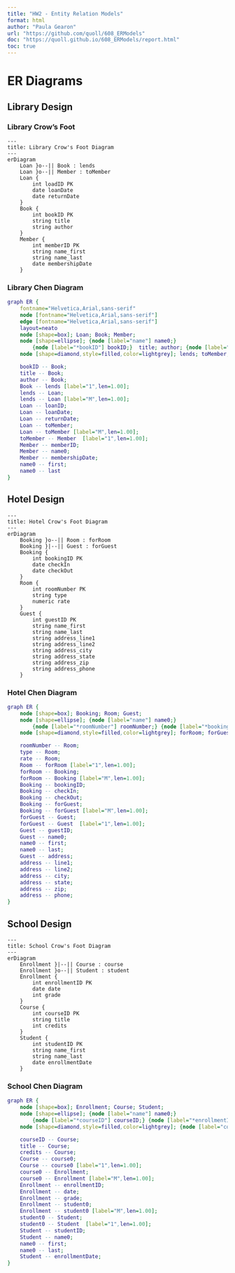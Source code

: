 ```yaml
---
title: "HW2 - Entity Relation Models"
format: html
author: "Paula Gearon"
url: "https://github.com/quoll/608_ERModels"
doc: "https://quoll.github.io/608_ERModels/report.html"
toc: true
---
```

# ER Diagrams
## Library Design
### Library Crow's Foot
```mermaid
---
title: Library Crow's Foot Diagram
---
erDiagram
    Loan }o--|| Book : lends
    Loan }o--|| Member : toMember
    Loan {
        int loadID PK
        date loanDate
        date returnDate
    }
    Book {
        int bookID PK
        string title
        string author
    }
    Member {
        int memberID PK
        string name_first
        string name_last
        date membershipDate
    }
```
### Library Chen Diagram
```dot
graph ER {
	fontname="Helvetica,Arial,sans-serif"
	node [fontname="Helvetica,Arial,sans-serif"]
	edge [fontname="Helvetica,Arial,sans-serif"]
	layout=neato
	node [shape=box]; Loan; Book; Member;
    node [shape=ellipse]; {node [label="name"] name0;}
		{node [label="*bookID"] bookID;}  title; author; {node [label="*loanID"] loanID;} loanDate; returnDate; {node [label="*memberID"] memberID;}; membershipDate; first; last
    node [shape=diamond,style=filled,color=lightgrey]; lends; toMember;

    bookID -- Book;
    title -- Book;
    author -- Book;
    Book -- lends [label="1",len=1.00];
    lends -- Loan;
    lends -- Loan [label="M",len=1.00];
    Loan -- loanID;
    Loan -- loanDate;
    Loan -- returnDate;
    Loan -- toMember;
    Loan -- toMember [label="M",len=1.00];
    toMember -- Member  [label="1",len=1.00];
    Member -- memberID;
    Member -- name0;
    Member -- membershipDate;
    name0 -- first;
    name0 -- last
}
```

## Hotel Design
```mermaid
---
title: Hotel Crow's Foot Diagram
---
erDiagram
    Booking }o--|| Room : forRoom
    Booking }|--|| Guest : forGuest
    Booking {
        int bookingID PK
        date checkIn
        date checkOut
    }
    Room {
        int roomNumber PK
        string type
        numeric rate
    }
    Guest {
        int guestID PK
        string name_first
        string name_last
        string address_line1
        string address_line2
        string address_city
        string address_state
        string address_zip
        string address_phone
    }
```
### Hotel Chen Diagram
```dot
graph ER {
	node [shape=box]; Booking; Room; Guest;
    node [shape=ellipse]; {node [label="name"] name0;}
		{node [label="*roomNumber"] roomNumber;} {node [label="*bookingID"] bookingID;} {node [label="*guestID"] guestID;} type; rate; checkIn; checkOut; first; last; address; line1; line2; city; state; zip; phone;
    node [shape=diamond,style=filled,color=lightgrey]; forRoom; forGuest;

    roomNumber -- Room;
    type -- Room;
    rate -- Room;
    Room -- forRoom [label="1",len=1.00];
    forRoom -- Booking;
    forRoom -- Booking [label="M",len=1.00];
    Booking -- bookingID;
    Booking -- checkIn;
    Booking -- checkOut;
    Booking -- forGuest;
    Booking -- forGuest [label="M",len=1.00];
    forGuest -- Guest;
    forGuest -- Guest  [label="1",len=1.00];
    Guest -- guestID;
    Guest -- name0;
    name0 -- first;
    name0 -- last;
    Guest -- address;
    address -- line1;
    address -- line2;
    address -- city;
    address -- state;
    address -- zip;
    address -- phone;
}
```

## School Design
```mermaid
---
title: School Crow's Foot Diagram
---
erDiagram
    Enrollment }|--|| Course : course
    Enrollment }o--|| Student : student
    Enrollment {
        int enrollmentID PK
        date date
        int grade
    }
    Course {
        int courseID PK
        string title
        int credits
    }
    Student {
        int studentID PK
        string name_first
        string name_last
        date enrollmentDate
    }
```
### School Chen Diagram
```dot
graph ER {
	node [shape=box]; Enrollment; Course; Student;
    node [shape=ellipse]; {node [label="name"] name0;}
		{node [label="*courseID"] courseID;} {node [label="*enrollmentID"] enrollmentID;} {node [label="*studentID"] studentID;} title; credits; date; grade; first; last; enrollmentDate;
    node [shape=diamond,style=filled,color=lightgrey]; {node [label="course"] course0;}; {node [label="student"] student0;};

    courseID -- Course;
    title -- Course;
    credits -- Course;
    Course -- course0;
    Course -- course0 [label="1",len=1.00];
    course0 -- Enrollment;
    course0 -- Enrollment [label="M",len=1.00];
    Enrollment -- enrollmentID;
    Enrollment -- date;
    Enrollment -- grade;
    Enrollment -- student0;
    Enrollment -- student0 [label="M",len=1.00];
    student0 -- Student;
    student0 -- Student  [label="1",len=1.00];
    Student -- studentID;
    Student -- name0;
    name0 -- first;
    name0 -- last;
    Student -- enrollmentDate;
}
```
